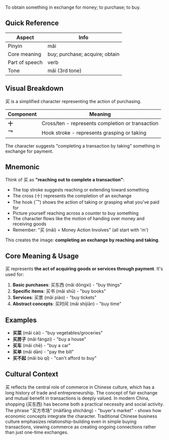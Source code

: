 To obtain something in exchange for money; to purchase; to buy.

## Quick Reference

| Aspect         | Info                           |
| -------------- | ------------------------------ |
| Pinyin         | mǎi                            |
| Core meaning   | buy; purchase; acquire; obtain |
| Part of speech | verb                           |
| Tone           | mǎi (3rd tone)                 |

## Visual Breakdown

买 is a simplified character representing the action of purchasing.

| Component | Meaning                                          |
| --------- | ------------------------------------------------ |
| **十**    | Cross/ten - represents completion or transaction |
| **乛**    | Hook stroke - represents grasping or taking      |

The character suggests "completing a transaction by taking" something in exchange for payment.

## Mnemonic

Think of 买 as **"reaching out to complete a transaction"**:

- The top stroke suggests reaching or extending toward something
- The cross (十) represents the completion of an exchange
- The hook (乛) shows the action of taking or grasping what you've paid for
- Picture yourself reaching across a counter to buy something
- The character flows like the motion of handing over money and receiving goods
- Remember: "买 (mǎi) = Money Action Involves" (all start with 'm')

This creates the image: **completing an exchange by reaching and taking**.

## Core Meaning & Usage

买 represents **the act of acquiring goods or services through payment**. It's used for:

1. **Basic purchases**: 买东西 (mǎi dōngxi) - "buy things"
2. **Specific items**: 买书 (mǎi shū) - "buy books"
3. **Services**: 买票 (mǎi piào) - "buy tickets"
4. **Abstract concepts**: 买时间 (mǎi shíjiān) - "buy time"

## Examples

- **买菜** (mǎi cài) - "buy vegetables/groceries"
- **买房子** (mǎi fángzi) - "buy a house"
- **买车** (mǎi chē) - "buy a car"
- **买单** (mǎi dān) - "pay the bill"
- **买不起** (mǎi bù qǐ) - "can't afford to buy"

## Cultural Context

买 reflects the central role of commerce in Chinese culture, which has a long history of trade and
entrepreneurship. The concept of fair exchange and mutual benefit in transactions is deeply valued.
In modern China, shopping (买东西) has become both a practical necessity and social activity. The
phrase "买方市场" (mǎifāng shìchǎng) - "buyer's market" - shows how economic concepts integrate the
character. Traditional Chinese business culture emphasizes relationship-building even in simple
buying transactions, viewing commerce as creating ongoing connections rather than just one-time
exchanges.
